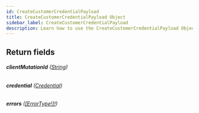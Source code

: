 ```yaml
---
id: CreateCustomerCredentialPayload
title: CreateCustomerCredentialPayload Object
sidebar_label: CreateCustomerCredentialPayload
description: Learn how to use the CreateCustomerCredentialPayload Object for Prismatic's API.
---
```


## Return fields

###### <b>clientMutationId</b> ([String](api/schema/scalar/String.mdx))

###### <b>credential</b> ([Credential](api/schema/object/Credential.mdx))

###### <b>errors</b> ([[ErrorType!]!](api/schema/object/ErrorType.mdx))
